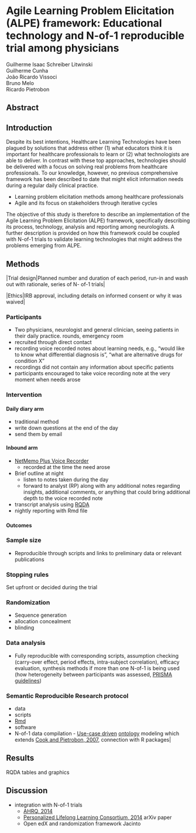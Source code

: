 # Agile Learning Problem Elicitation (ALPE) framework: Educational technology and N-of-1 reproducible trial among physicians


Guilherme Isaac Schreiber Litwinski  
Guilherme Cunha  
João Ricardo Vissoci  
Bruno Melo  
Ricardo Pietrobon



<!--

communicate through wechat??? http://dev.wechat.com/wechatapi
incentive through the use of information from previous questions, even if repeated??
json
key taxonomy
copyright issues vs present info from page
databases for most common topics
present links
infographics
useful even if not complete answer?

https://telegram.org/
 -->

<!-- http://transag.sourceforge.net/ -->

## Abstract



## Introduction

Despite its best intentions, Healthcare Learning Technologies have been plagued by solutions that address either (1) what educators think it is important for healthcare professionals to learn or (2) what technologists are able to deliver. In contrast with these top approaches, technologies should be delivered with a focus on solving real problems from healthcare professionals. To our knowledge, however, no previous comprehensive framework has been described to date that might elicit information needs during a regular daily clinical practice.

* Learning problem elicitation methods among healthcare professionals
* Agile and its focus on stakeholders through iterative cycles

The objective of this study is therefore to describe an implementation of the Agile Learning Problem Elicitation (ALPE) framework, specifically describing its process, technology, analysis and reporting among neurologists. A further description is provided on how this framework could be coupled with N-of-1 trials to validate learning technologies that might address the problems emerging from ALPE.


## Methods


|Trial design|Planned number and duration of each period, run-in and wash out with rationale, series of N- of-1 trials|


|Ethics|IRB approval, including details on informed consent or why it was waived|


### Participants



* Two physicians, neurologist and general clinician, seeing patients in their daily practice. rounds, emergency room
* recruited through direct contact
* recording voice recorded notes about learning needs, e.g., "would like to know what differential diagnosis is", "what are alternative drugs for condition X"
* recordings did not contain any information about specific patients
* participants encouraged to take voice recording note at the very moment when needs arose



### Intervention


#### Daily diary arm

* traditional method
* write down questions at the end of the day
* send them by email


#### Inbound arm


* [NetMemo Plus Voice Recorder](https://play.google.com/store/apps/details?id=com.netify.netmemopro&hl=en)
    * recorded at the time the need arose
* Brief outline at night
    * listen to notes taken during the day
    * forward to analyst (RP) along with any additional notes regarding insights, additional comments, or anything that could bring additional depth to the voice recorded note
* transcript analysis using [RQDA](http://rqda.r-forge.r-project.org/) 
<!-- https://www.youtube.com/playlist?list=PL66CB2FF65368715C&feature=plcp -->
* nightly reporting with Rmd file 

<!-- * feedback reporting tool
    * [Django](https://www.djangoproject.com/) framework
    * [Cerely](http://www.celeryproject.org/) task queueing
* weekly meeting with subject until reaches emergence saturation
 -->


### 

#### Outcomes

<!-- |Primary and secondary, including factors such as information absorption, ability to solve problems, User eXperience (UX) and ability to put information to real-world practice| -->

### Sample size

* Reproducible through scripts and links to preliminary data or relevant publications


### Stopping rules
Set upfront or decided during the trial


### Randomization

* Sequence generation
* allocation concealment
* blinding


### Data analysis
* Fully reproducible with corresponding scripts, assumption checking (carry-over effect, period effects, intra-subject correlation), efficacy evaluation, synthesis methods if more than one N-of-1 is being used (how heterogeneity between participants was assessed, [PRISMA guidelines](http://www.prisma-statement.org/))



### Semantic Reproducible Research protocol

<!-- grab from previous sections -->
<!-- |Reproducicle research|Scripts available on sites such as [Github](https://github.com/), data available on sites such as Github and [Figshare](http://figshare.com/), storage of software packages] -->

* data
* scripts
* [Rmd](https://github.com/rstudio/rmarkdown)
* software
* N-of-1 data compilation - [Use-case driven](http://www.researchgate.net/publication/221465095_A_Proposal_for_a_Unified_Process_for_Ontology_Building_UPON/file/79e4150a24778016df.pdf) [ontology](http://www.w3.org/RDF/) modeling which extends [Cook and Pietrobon, 2007](http://www.ncbi.nlm.nih.gov/pubmed/17847604), connection with R packages|



## Results

RQDA tables and graphics

## Discussion

* integration with N-of-1 trials
    * [AHRQ, 2014](http://effectivehealthcare.ahrq.gov/ehc/products/534/1844/n-1-trials-report-130213.pdf) 
    * [Personalized Lifelong Learning Consortium, 2014]() arXiv paper
    * Open edX and randomization framework Jacinto
